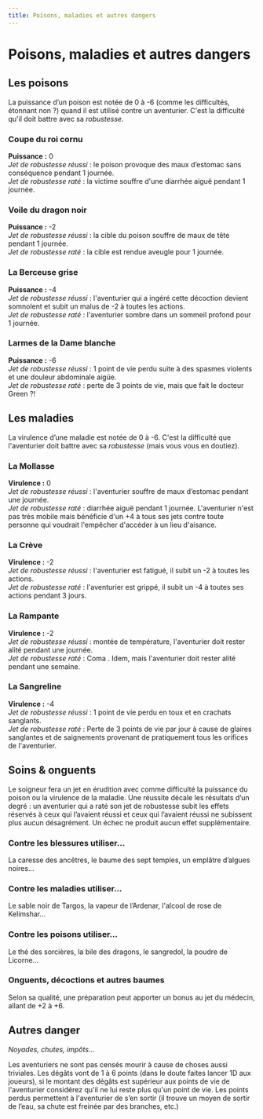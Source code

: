 ```yaml
---
title: Poisons, maladies et autres dangers
---
```


# Poisons, maladies et autres dangers

## Les poisons

La puissance d’un poison est notée de 0 à -6 (comme les difficultés, étonnant non ?) quand il est utilisé contre un aventurier. C'est la difficulté qu'il doit battre avec sa _robustesse_.

### Coupe du roi cornu

**Puissance :** 0  
_Jet de robustesse réussi_ : le poison provoque des maux d’estomac sans conséquence pendant 1 journée.  
_Jet de robustesse raté_ : la victime souffre d'une diarrhée aiguë pendant 1 journée.

### Voile du dragon noir

**Puissance :** -2  
_Jet de robustesse réussi_ : la cible du poison souffre de maux de tête pendant 1 journée.  
_Jet de robustesse raté_ : la cible est rendue aveugle pour 1 journée.

### La Berceuse grise

**Puissance :** -4  
_Jet de robustesse réussi_ : l'aventurier qui a ingéré cette décoction devient somnolent et subit un malus de -2 à toutes les actions.  
_Jet de robustesse raté_ : l'aventurier sombre dans un sommeil profond pour 1 journée.

### Larmes de la Dame blanche

**Puissance :** -6  
_Jet de robustesse réussi_ : 1 point de vie perdu suite à des spasmes violents et une douleur abdominale aigüe.  
_Jet de robustesse raté_ : perte de 3 points de vie, mais que fait le docteur Green ?!

## Les maladies

La virulence d’une maladie est notée de 0 à -6. C'est la difficulté que l'aventurier doit battre avec sa _robustesse_ (mais vous vous en doutiez).

### La Mollasse

**Virulence :** 0  
_Jet de robustesse réussi_ : l'aventurier souffre de maux d’estomac pendant une journée.  
_Jet de robustesse raté_ : diarrhée aiguë pendant 1 journée. L'aventurier n'est pas très mobile mais bénéficie d'un +4 à tous ses jets contre toute personne qui voudrait l'empêcher d'accéder à un lieu d'aisance.

### La Crève

**Virulence :** -2  
_Jet de robustesse réussi_ : l'aventurier est fatigué, il subit un -2 à toutes les actions.  
_Jet de robustesse raté_ : l'aventurier est grippé, il subit un -4 à toutes ses actions pendant 3 jours.

### La Rampante

**Virulence :** -2  
_Jet de robustesse réussi_ : montée de température, l'aventurier doit rester alité pendant une journée.  
_Jet de robustesse raté_ : Coma . Idem, mais l'aventurier doit rester alité pendant une semaine.

### La Sangreline

**Virulence :** -4  
_Jet de robustesse réussi_ : 1 point de vie perdu en toux et en crachats sanglants.  
_Jet de robustesse raté_ : Perte de 3 points de vie par jour à cause de glaires sanglantes et de saignements provenant de pratiquement tous les orifices de l'aventurier.

## Soins & onguents

Le soigneur fera un jet en érudition avec comme difficulté la puissance du poison ou la virulence de la maladie. Une réussite décale les résultats d’un degré : un aventurier qui a raté son jet de robustesse subit les effets réservés à ceux qui l’avaient réussi et ceux qui l’avaient réussi ne subissent plus aucun désagrément. Un échec ne produit aucun effet supplémentaire.

### Contre les blessures utiliser…

La caresse des ancêtres, le baume des sept temples, un emplâtre d’algues noires...

### Contre les maladies utiliser…

Le sable noir de Targos, la vapeur de l’Ardenar, l'alcool de rose de Kelimshar...

### Contre les poisons utiliser…

Le thé des sorcières, la bile des dragons, le sangredol, la poudre de Licorne...

### Onguents, décoctions et autres baumes

Selon sa qualité, une préparation peut apporter un bonus au jet du médecin, allant de +2 à +6.

## Autres danger

_Noyades, chutes, impôts…_

Les aventuriers ne sont pas censés mourir à cause de choses aussi triviales. Les dégâts vont de 1 à 6 points (dans le doute faites lancer 1D aux joueurs), si le montant des dégâts est supérieur aux points de vie de l'aventurier considérez qu'il ne lui reste plus qu'un point de vie. Les points perdus permettent à l'aventurier de s’en sortir (il trouve un moyen de sortir de l’eau, sa chute est freinée par des branches, etc.)
